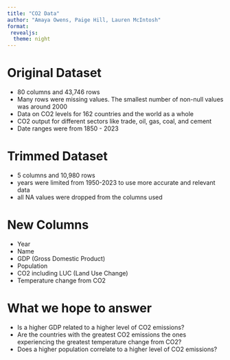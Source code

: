 ```yaml
---
title: "CO2 Data"
author: "Amaya Owens, Paige Hill, Lauren McIntosh"
format: 
 revealjs:
  theme: night
---
```


# Original Dataset
* 80 columns and 43,746 rows
* Many rows were missing values. The smallest number of non-null values was around 2000
* Data on CO2 levels for 162 countries and the world as a whole
* CO2 output for different sectors like trade, oil, gas, coal, and cement 
* Date ranges were from 1850 - 2023

# Trimmed Dataset
* 5 columns and 10,980 rows
* years were limited from 1950-2023 to use more accurate and relevant data
* all NA values were dropped from the columns used

# New Columns
* Year
* Name
* GDP (Gross Domestic Product) 
* Population
* CO2 including LUC (Land Use Change)
* Temperature change from CO2

# What we hope to answer
* Is a higher GDP related to a higher level of CO2 emissions?
* Are the countries with the greatest CO2 emissions the ones experiencing the greatest temperature change from CO2?
* Does a higher population correlate to a higher level of CO2 emissions?
